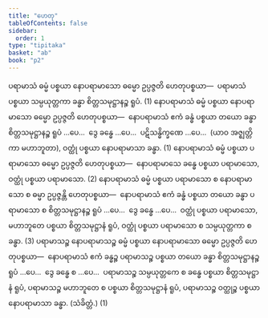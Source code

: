 ```yaml
---
title: "ဟေတု"
tableOfContents: false
sidebar:
  order: 1
type: "tipitaka"
basket: "ab"
book: "p2"
---
```



<DynamicBreadcrumb />

<Division number="10" book="p2" e="ch" v="38" p="255">

<Paragraph number="2144" book="p2">
ပရာမာသံ ဓမ္မံ ပစ္စယာ နောပရာမာသော ဓမ္မော ဥပ္ပဇ္ဇတိ ဟေတုပစ္စယာ—  ပရာမာသံ ပစ္စယာ သမ္ပယုတ္တကာ ခန္ဓာ စိတ္တသမုဋ္ဌာနဉ္စ ရူပံ. (1)
</Paragraph>

<Paragraph number="2145" book="p2">
နောပရာမာသံ ဓမ္မံ ပစ္စယာ နောပရာမာသော ဓမ္မော ဥပ္ပဇ္ဇတိ ဟေတုပစ္စယာ—  နောပရာမာသံ ဧကံ ခန္ဓံ ပစ္စယာ တယော ခန္ဓာ စိတ္တသမုဋ္ဌာနဉ္စ ရူပံ …ပေ…  ဒွေ ခန္ဓေ …ပေ…  ပဋိသန္ဓိက္ခဏေ …ပေ…  (ယာဝ အဇ္ဈတ္တိကာ မဟာဘူတာ), ဝတ္ထုံ ပစ္စယာ နောပရာမာသာ ခန္ဓာ. (1)
</Paragraph>

<Paragraph number="2146" book="p2">
နောပရာမာသံ ဓမ္မံ ပစ္စယာ ပရာမာသော ဓမ္မော ဥပ္ပဇ္ဇတိ ဟေတုပစ္စယာ—  နောပရာမာသေ ခန္ဓေ ပစ္စယာ ပရာမာသော, ဝတ္ထုံ ပစ္စယာ ပရာမာသော. (2)
</Paragraph>

<Paragraph number="2147" book="p2">
နောပရာမာသံ ဓမ္မံ ပစ္စယာ ပရာမာသော စ နောပရာမာသော စ ဓမ္မာ ဥပ္ပဇ္ဇန္တိ ဟေတုပစ္စယာ—  နောပရာမာသံ ဧကံ ခန္ဓံ ပစ္စယာ တယော ခန္ဓာ ပရာမာသော စ စိတ္တသမုဋ္ဌာနဉ္စ ရူပံ …ပေ…  ဒွေ ခန္ဓေ …ပေ…  ဝတ္ထုံ ပစ္စယာ ပရာမာသော, မဟာဘူတေ ပစ္စယာ စိတ္တသမုဋ္ဌာနံ ရူပံ, ဝတ္ထုံ ပစ္စယာ ပရာမာသော စ သမ္ပယုတ္တကာ စ ခန္ဓာ. (3)
</Paragraph>

</Division>
<Division number="11" book="p2" e="ch" v="38" p="256">

<Paragraph number="2148" book="p2">
ပရာမာသဉ္စ နောပရာမာသဉ္စ ဓမ္မံ ပစ္စယာ နောပရာမာသော ဓမ္မော ဥပ္ပဇ္ဇတိ ဟေတုပစ္စယာ—  နောပရာမာသံ ဧကံ ခန္ဓဉ္စ ပရာမာသဉ္စ ပစ္စယာ တယော ခန္ဓာ စိတ္တသမုဋ္ဌာနဉ္စ ရူပံ …ပေ…  ဒွေ ခန္ဓေ စ …ပေ…  ပရာမာသဉ္စ သမ္ပယုတ္တကေ စ ခန္ဓေ ပစ္စယာ စိတ္တသမုဋ္ဌာနံ ရူပံ, ပရာမာသဉ္စ မဟာဘူတေ စ ပစ္စယာ စိတ္တသမုဋ္ဌာနံ ရူပံ, ပရာမာသဉ္စ ဝတ္ထုဉ္စ ပစ္စယာ နောပရာမာသာ ခန္ဓာ. (သံခိတ္တံ.) (1)
</Paragraph>
</Division>